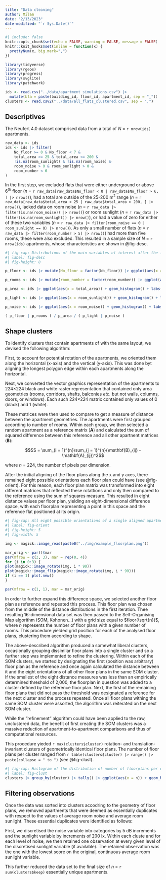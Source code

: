 ```yaml
---
title: "Data cleaning"
author: Milan
date: "2/13/2023"
date-modified: "`r Sys.Date()`"
---
```



```r
#| include: false
knitr::opts_chunk$set(echo = FALSE, warning = FALSE, message = FALSE)
knitr::knit_hooks$set(inline = function(x) {
  prettyNum(x, big.mark=",")
})

library(tidyverse)
library(rgeos)
library(progress)
library(svglite)
library(patchwork)
```

```r
ids <- read.csv("../data/apartment_simulations.csv") |>
  mutate(bfa = paste(building_id, floor_id, apartment_id, sep = "_"))
clusters <- read.csv2("../data/all_flats_clustered.csv", sep = ",")
```


## Descriptives

The Neufert 4.0 dataset comprised data from a total of _N_ = `r nrow(ids)` apartments.

```r
raw_data <- ids
ids <- ids |> filter(
    No_floor >= 0 & No_floor < 7 &
    total_area >= 25 & total_area <= 200 &
    !is.na(room_sunlight) & !is.na(room_noise) &
    room_noise > 0 & room_sunlight > 0 &
    room_number < 6
)
```

In the first step, we excluded flats that were either underground or above 6^th^ floor (_n_ = `r raw_data[raw_data$No_floor < 0 | raw_data$No_floor > 6, ] |> nrow()`), had a total are outside of the 25-200 m^2^ range (_n_ = `r raw_data[raw_data$total_area < 25 | raw_data$total_area > 200, ] |> nrow()`), lacked data on room noise (_n_ = `r raw_data |> filter(is.na(room_noise)) |> nrow()`) or room sunlight (_n_ = `r raw_data |> filter(is.na(room_sunlight)) |> nrow()`), or had a value of zero for either of these two variables (_n_ = `r raw_data |> filter(room_noise == 0 | room_sunlight == 0) |> nrow()`). As only a small number of flats (_n_ = `r raw_data |> filter(room_number > 5) |> nrow()`) had more than five rooms, these were also excluded. This resulted in a sample size of _N_ = `r nrow(ids)` apartments, whose characteristics are shown in @fig-desc.

```r
#| fig-cap: Distributions of the main variables of interest after the initial data cleaning.
#| label: fig-desc 
#| fig-height: 8

p_floor <- ids |> mutate(No_floor = factor(No_floor)) |> ggplot(aes(x = No_floor)) + geom_bar() + labs(x = "Floor")

p_rooms <- ids |> mutate(room_number = factor(room_number)) |> ggplot(aes(x = room_number)) + geom_bar() + labs(x = "Number of rooms")

p_area <- ids |> ggplot(aes(x = total_area)) + geom_histogram() + labs(x = "Total area (m2)")

p_light <- ids |> ggplot(aes(x = room_sunlight)) + geom_histogram() + labs(x = "Average room sunlight (klx)")

p_noise <- ids |> ggplot(aes(x = room_noise)) + geom_histogram() + labs(x = "Average room noise (dB)")

( p_floor | p_rooms ) / p_area / ( p_light | p_noise )
```

## Shape clusters

To identify clusters that contain apartments of with the same layout, we devised the following algorithm:

First, to account for potential rotation of the apartments, we oriented them along the horizontal (x-axis) and the vertical (y-axis). This was done byt aligning the longest polygon edge within each apartments along the horizontal.

Next, we converted the vector graphics representation of the apartments to 224&times;224 black and white raster representation that contained only area geometries (rooms, corridors, shafts, balconies _etc._ but not walls, columns, doors, or windows). Each such 224&times;224 matrix contained only values of 0 (black) and 1 (white).

These matrices were then used to compare to get a measure of distance between the apartment geometries. The apartments were first grouped according to number of rooms. Within each group, we then selected a random apartment as a reference matrix ($\mathbf{A}$) and calculated the sum of squared difference between this reference and all other apartnent matrices ($\mathbf{B}$):

$$SS = \sum_{i = 1}^{n}\sum_{j = 1}^{n}(\mathbf{B}_{ij} - \mathbf{A}_{ij})^2$$

where $n$ = 224, the number of pixels per dimension.

After the initial aligning of the floor plans along the x and y axes, there remained eight possible orientations each floor plan could have (see @fig-orient). For this reason, each floor plan matrix was transformed into eight different matrices that reflected these rotattions and only then compared to the reference using the sum of squares measure. This resulted in eight distance values per floor plan, yielding an eight-dimensional difference space, with each floorplan representing a point in this space and the reference flat positioned at its origin.


```r
#| fig-cap: All eight possible orientations of a single aligned apartment representation
#| label: fig-orient 
#| fig-height: 5
#| fig-width: 5

img <- magick::image_read(paste0("../img/example_floorplan.png"))

mar_orig <- par()$mar
par(mfrow = c(3, 3), mar = rep(0, 4))
for (i in 0:3) {
plot(magick::image_rotate(img, i * 90))
plot(magick::image_flip(magick::image_rotate(img, i * 90)))
if (i == 1) plot.new()
}

par(mfrow = c(1, 1), mar = mar_orig)
```

In order to further expand this difference space, we selected another floor plan as reference and repeated this process. This floor plan was chosen from the middle of the distance distributions in the first iteration. Thee resulting 16-dimensional data set was then passed to the Self-Organising Map algorithm (SOM, Kohonen...) with a grid size equal to $floor(\sqrt{n})$, where $n$ represents the number of floor plans with a given number of rooms. This procedure yielded grid position for each of the analysed floor plans, clustering them according to shape.

The above-described algorithm produced a somewhat liberal clusters, occasionally grouping dissimilar floor plans into a single cluster and so a further step was implemented to refine the clustering. Within each of the SOM clusters, we started by designating the first (position was arbitrary) floor plan as the reference and once again calculated the distance between it and the eight orientations of all other floor plans in the same SOM cluster. If the smallest of the eight distance measures was less than an empirically determined threshold of 2,000, the floorplan in question was added to a cluster defined by the reference floor plan. Next, the first of the remaining floor plans that did not pass the threshold was designated a reference for the next cluster and the process repeated. Once all floor plans withing the same SOM cluster were assorted, the algorithm was reiterated on the next SOM cluster.

While the "refinement" algorithm could have been applied to the raw, unclustered data, the benefit of first creating the SOM clusters was a massive reduction of apartment-to-apartment comparisons and thus of computational resources.

This procedure yieded `r max(clusters$cluster)` rotation- and translation-invariant clusters of geometrically identical floor plans. The number of floor plans per cluster ranged from `r table(clusters$cluster) |> range() |> paste(collapse = " to ")` (see @fig-clust).


```r
#| fig-cap: Histogram of the distribution of number of floorplans per cluster
#| label: fig-clust
clusters |> group_by(cluster) |> tally() |> ggplot(aes(x = n)) + geom_histogram() + labs(x = "Number of floor plans per cluster")
```

## Filtering observations

Once the data was sorted into clusters accodring to the geometry of floor plans, we removed apartments that were deemed as essentially duplicates with respect to the values of average room noise and average room sunlight. These essential duplicates were identified as follows:

First, we discretised the noise variable into categories by 5 dB increments and the sunlight variable by increments of 200 lx.
Within each cluste and for each level of noise, we then retained one observation at every given level of the discretised sunlight variable (if available). The retained observation was the one with the lowest score on the original, continuous average room sunlight variable.

This further reduced the data set to the final size of _n_ = `r sum(clusters$keep)` essentially unique apartments.

